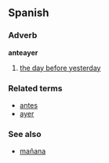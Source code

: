 == Spanish ==
===Adverb===
'''anteayer'''

#[[the day before yesterday]]

=== Related terms ===
*[[antes]]
*[[ayer]]

===See also===
*[[mañana]]